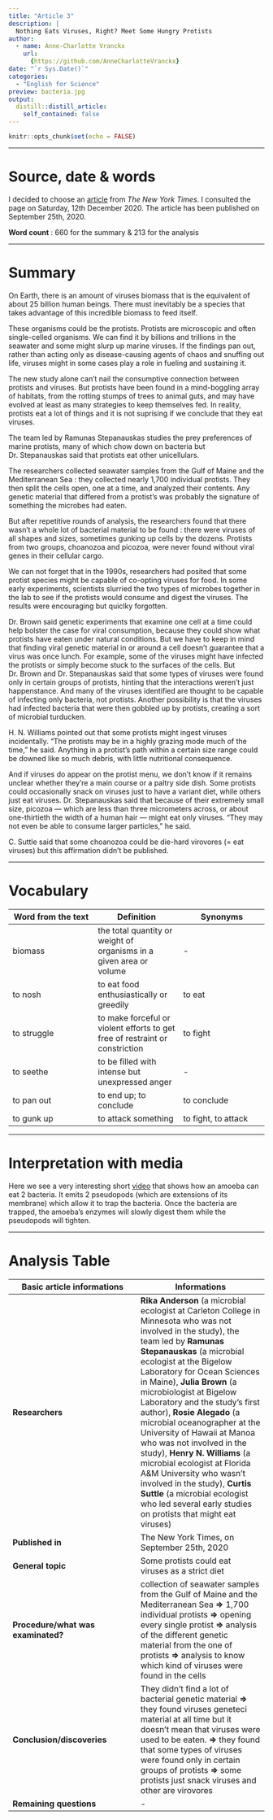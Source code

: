 ```yaml
---
title: "Article 3"
description: |
  Nothing Eats Viruses, Right? Meet Some Hungry Protists
author:
  - name: Anne-Charlotte Vranckx
    url:
      {https://github.com/AnneCharlotteVranckx}
date: "`r Sys.Date()`"
categories:
  - "English for Science"
preview: bacteria.jpg
output:
  distill::distill_article:
    self_contained: false
---
```


```r
knitr::opts_chunk$set(echo = FALSE)
```

***
# Source, date & words

I decided to choose an [article](https://www.nytimes.com/2020/09/24/science/virus-eaters-protists.html) from *The New York Times*.
I consulted the page on Saturday, 12th December 2020.
The article has been published on September 25th, 2020.

**Word count** : 660 for the summary & 213 for the analysis

***
# Summary

On Earth, there is an amount of viruses biomass that is the equivalent of about 25 billion human beings. There must inevitably be a species that takes advantage of this incredible biomass to feed itself.

These organisms could be the protists. Protists are microscopic and often single-celled organisms. We can find it by billions and trillions in the seawater  and some might slurp up marine viruses.
If the findings pan out, rather than acting only as disease-causing agents of chaos and snuffing out life, viruses might in some cases play a role in fueling and sustaining it.

The new study alone can’t nail the consumptive connection between protists and viruses. But protists have been found in a mind-boggling array of habitats, from the rotting stumps of trees to animal guts, and may have evolved at least as many strategies to keep themselves fed.
In reality, protists eat a lot of things and it is not suprising if we conclude that they eat viruses.

The team led by Ramunas Stepanauskas studies the prey preferences of marine protists, many of which chow down on bacteria but Dr. Stepanauskas said that protists eat other unicellulars. 

The researchers collected seawater samples from the Gulf of Maine and the Mediterranean Sea : they collected nearly 1,700 individual protists. They then split the cells open, one at a time, and analyzed their contents. Any genetic material that differed from a protist’s was probably the signature of something the microbes had eaten.

But after repetitive rounds of analysis, the researchers found that there wasn’t a whole lot of bacterial material to be found : there were viruses of all shapes and sizes, sometimes gunking up cells by the dozens. Protists from two groups, choanozoa and picozoa, were never found without viral genes in their cellular cargo.

We can not forget that in the 1990s, researchers had posited that some protist species might be capable of co-opting viruses for food.
In some early experiments, scientists slurried the two types of microbes together in the lab to see if the protists would consume and digest the viruses. The results were encouraging but quiclky forgotten.

Dr. Brown said genetic experiments that examine one cell at a time could help bolster the case for viral consumption, because they could show what protists have eaten under natural conditions.
But we have to keep in mind that finding viral genetic material in or around a cell doesn’t guarantee that a virus was once lunch. For example, some of the viruses might have infected the protists or simply become stuck to the surfaces of the cells.
But Dr. Brown and Dr. Stepanauskas said that some types of viruses were found only in certain groups of protists, hinting that the interactions weren’t just happenstance. And many of the viruses identified are thought to be capable of infecting only bacteria, not protists. Another possibility is that the viruses had infected bacteria that were then gobbled up by protists, creating a sort of microbial turducken.

H. N. Williams pointed out that some protists might ingest viruses incidentally. “The protists may be in a highly grazing mode much of the time,” he said. Anything in a protist’s path within a certain size range could be downed like so much debris, with little nutritional consequence.

And if viruses do appear on the protist menu, we don't know if it remains unclear whether they’re a main course or a paltry side dish. Some protists could occasionally snack on viruses just to have a variant diet, while others just eat viruses. Dr. Stepanauskas said that because of their extremely small size, picozoa — which are less than three micrometers across, or about one-thirtieth the width of a human hair — might eat only viruses. “They may not even be able to consume larger particles,” he said.

C. Suttle said that some choanozoa could be die-hard virovores (= eat viruses) but this affirmation didn't be published. 

***
# Vocabulary

| Word from the text | Definition | Synonyms |
|-----|-----|-----|
| biomass | the total quantity or weight of organisms in a given area or volume | - |
| to nosh | to eat food enthusiastically or greedily | to eat |
| to struggle | to make forceful or violent efforts to get free of restraint or constriction | to fight |
| to seethe | to be filled with intense but unexpressed anger | - |
| to pan out | to end up; to conclude | to conclude |
| to gunk up | to attack something | to fight, to attack |

***
# Interpretation with media

Here we see a very interesting short [video](https://www.youtube.com/watch?v=pvOz4V699gk&ab_channel=VijayanT) that shows how an amoeba can eat 2 bacteria. It emits 2 pseudopods (which are extensions of its membrane) which allow it to trap the bacteria. Once the bacteria are trapped, the amoeba's enzymes will slowly digest them while the pseudopods will tighten.

***
# Analysis Table

| **Basic article informations**      | **Informations** |
| ----- | ----- |
|**Researchers** | **Rika Anderson** (a microbial ecologist at Carleton College in Minnesota who was not involved in the study), the team led by **Ramunas Stepanauskas** (a microbial ecologist at the Bigelow Laboratory for Ocean Sciences in Maine), **Julia Brown** (a microbiologist at Bigelow Laboratory and the study’s first author), **Rosie Alegado** (a microbial oceanographer at the University of Hawaii at Manoa who was not involved in the study), **Henry N. Williams** (a microbial ecologist at Florida A&M University who wasn’t involved in the study), **Curtis Suttle** (a microbial ecologist who led several early studies on protists that might eat viruses) |
| **Published in**  | The New York Times, on September 25th, 2020|  
| **General topic** | Some protists could eat viruses as a strict diet |
| **Procedure/what was examinated?** | collection of seawater samples from the Gulf of Maine and the Mediterranean Sea **=>** 1,700 individual protists **=>** opening every single protist **=>** analysis of the different genetic material from the one of protists **=>** analysis to know which kind of viruses were found in the cells |
| **Conclusion/discoveries** | They didn't find a lot of bacterial genetic material **=>** they found viruses geneteci material at all time but it doesn't mean that viruses were used to be eaten. **=>** they found that some types of viruses were found only in certain groups of protists **=>** some protists just snack viruses and other are virovores |
| **Remaining questions**| - |


